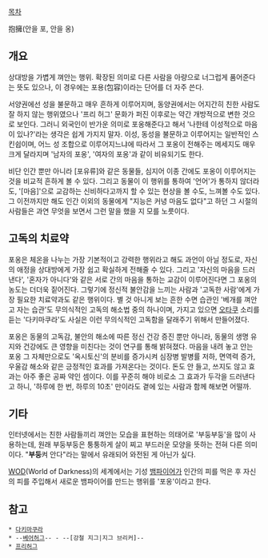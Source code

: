 [[목차]]

抱擁(안을 포, 안을 옹)
== 개요 ==
상대방을 가볍게 껴안는 행위. 확장된 의미로 다른 사람을 아량으로 너그럽게 품어준다는 뜻도 있으나, 이 경우에는 포용(包容)이라는 단어를 더 자주 쓴다.

서양권에선 성을 불문하고 매우 흔하게 이루어지며, 동양권에서는 어지간히 친한 사람도 잘 하지 않는 행위였으나 '프리 허그' 문화가 퍼진 이후로는 약간 개방적으로 변한 것으로 보인다. 그러니 외국인이 반가운 의미로 포옹해준다고 해서 '나한테 이성적으로 마음이 있나?'라는 생각은 쉽게 가지지 말자. 이성, 동성을 불문하고 이루어지는 일반적인 스킨쉽이며, 어느 성 조합으로 이루어지느냐에 따라서 그 포옹이 전해주는 메세지도 매우 크게 달라지며 '남자의 포옹', '여자의 포옹'과 같이 비유되기도 한다.

비단 인간 뿐만 아니라 [포유류]와 같은 동물들, 심지어 이종 간에도 포옹이 이루어지는 것을 비교적 흔하게 볼 수 있다. 그리고 동물이 이 행위를 통하여 '언어'가 통하지 않더라도, '[마음]'으로 교감하는 신비하다고까지 할 수 있는 현상을 볼 수도, 느껴볼 수도 있다. 그 이전까지만 해도 인간 이외의 동물에게 "지능은 커녕 마음도 없다"고 하던 그 시절의 사람들은 과연 무엇을 보면서 그런 말을 했을 지 모를 노릇이다.

== 고독의 치료약 ==
포옹은 체온을 나누는 가장 기본적이고 강력한 행위라고 해도 과언이 아닐 정도로, 자신의 애정을 상대방에게 가장 쉽고 확실하게 전해줄 수 있다. 그리고 '자신의 마음을 드러낸다', '혼자가 아니다'와 같은 서로 간의 마음을 통하는 교감이 이루어진다면 그 포옹의 농도는 더더욱 짙어진다. 그렇기에 정신적 불안감을 느끼는 사람과 '고독한 사람'에게 가장 필요한 치료약과도 같은 행위이다. 별 것 아니게 보는 흔한 수면 습관인 '베개를 껴안고 자는 습관'도 무의식적인 고독의 해소법 중의 하나이며, 가지고 있으면 [[오타쿠]] 소리를 듣는 '다키마쿠라'도 사실은 이런 무의식적인 고독함을 달래주기 위해서 만들어졌다.

포옹은 동물의 고독감, 불안의 해소에 따른 정신 건강 증진 뿐만 아니라, 동물의 생명 유지와 건강에도 큰 영향을 미친다는 것이 연구를 통해 밝혀졌다. 마음을 내려 놓고 안는 포옹 그 자체만으로도 '옥시토신'의 분비를 증가시켜 심장병 발병률 저하, 면역력 증가, 우울감 해소와 같은 긍정적인 효과를 가져온다는 것이다. 돈도 안 들고, 쓰지도 않고 효과는 아주 좋은 공짜 약인 셈이다. 이를 꾸준히 해야 비로소 그 효과가 두각을 드러낸다고 하니, '하루에 한 번, 하루의 10초' 만이라도 곁에 있는 사람과 함께 해보면 어떨까.

== 기타 ==
인터넷에서는 친한 사람들끼리 껴안는 모습을 표현하는 의태어로 '부둥부둥'을 많이 사용하는데, 원래 부둥부둥은 퉁퉁하게 살이 찌고 부드러운 모양을 뜻하는 전혀 다른 의미이다. "'''부둥'''켜 안다"라는 말에서 유래되어 와전된 게 아닌가 싶다.

[[WOD]](World of Darkness)의 세계에서는 기성 [[뱀파이어]]가 인간의 피를 먹은 후 자신의 피를 주입해서 새로운 뱀파이어를 만드는 행위를 '포옹'이라고 한다.
== 참고 ==
 * [[다키마쿠라]]
 * --[[베어허그]]-- - --[강철 지그|지그 브리커]--
 * [[프리허그]]
